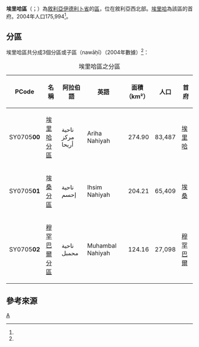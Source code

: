 {{Infobox settlement
|name = 埃里哈區
|native_name = {{rtl-lang|ar|منطقة أريحا}}
|settlement_type = [[伊德利卜省|伊德利卜省]]行政區
|image_skyline = 
|image_map = Arihah District.svg
|map_caption = 埃里哈區在伊德利卜省的位置（黃色區塊處）
|type = 敘利亞行政區
|subdivision_type = 國家
|subdivision_name = {{flag|Syria}}
|subdivision_type1 = 省
|subdivision_name1 = [[伊德利卜省|伊德利卜省]]
|parts_type = 分區
|parts_style = para
|p1 = 3個分區
|seat = [[埃里哈_(敘利亞)|埃里哈]]
|area_total_km2 = 603.27
|population = 175,994
|population_as_of = 2004
|population_density_km2 = 291.76
|population_footnotes =<ref name=census2004>{{cite web |title=General Census of Population and Housing 2004 |url=http://www.cbssyr.sy/General%20census/census%202004/pop-man.pdf |publisher=Central Bureau of Statistics |language=ar |accessdate=2015-12-18 |deadurl=yes |archiveurl=https://web.archive.org/web/20151208115353/http://www.cbssyr.sy/General%20census/census%202004/pop-man.pdf |archivedate=2015-12-08 }}也可參閱英語版的資料：{{cite web |title=2004 Census Data |url=https://www.humanitarianresponse.info/en/operations/syria/dataset/syrian-arab-republic-other |publisher=UN OCHA |accessdate=2015-12-18 |archive-date=2017-10-10 |archive-url=https://web.archive.org/web/20171010105732/https://www.humanitarianresponse.info/en/operations/syria/dataset/syrian-arab-republic-other |dead-url=no }}</ref>
|coordinates_display = inline,title
|coordinates_region = SY
|latNS = N
|latd = 35
|latm = 49
|lats = 00
|longEW = E
|longd = 36
|longm = 36
|longs = 00
|elevation_ft = 
|elevation_m = 
|geocode = SY0705
|website =
}}

'''埃里哈區'''（{{lang-ar|منطقة أريحا}}；{{lang-en|Ariha District}}）為[[敘利亞|敘利亞]][[伊德利卜省|伊德利卜省]]的[[区_(叙利亚)|區]]，位在敘利亞西北部。[[埃里哈_(敘利亞)|埃里哈]]為該區的首府。2004年人口175,994<ref name=census2004 />。

==分區==
埃里哈區共分成3個分區或子區（nawāḥī）（2004年數據）<ref name=census2004 />：

{| class="wikitable sortable"
|- 
|+ 埃里哈區之分區
! PCode || 名稱 || 阿拉伯語 || 英語 || 面積<br>（km²） || 人口 || 首府 
|-
| SY0705'''00'''
| [[埃里哈分區|埃里哈分區]]
| ناحية مركز أريحا
| Ariha Nahiyah
| align=right | 274.90
| align=right | 83,487
| [[埃里哈_(敘利亞)|埃里哈]]
|-
| SY0705'''01'''
| [[埃桑分區|埃桑分區]]
| ناحية إحسم
| Ihsim Nahiyah
| align=right | 204.21
| align=right | 65,409
| [[埃桑_(敘利亞)|埃桑]]
|-
| SY0705'''02'''
| [[穆罕巴爾分區|穆罕巴爾分區]]
| ناحية محمبل
| Muhambal Nahiyah
| align=right | 124.16
| align=right | 27,098
| [[穆罕巴爾|穆罕巴爾]]
|}

==參考來源==
{{reflist}}

{{敘利亞二級行政區|state=collapsed}}

[[Category:伊德利卜省區份|A]]

{{Syria-geo-stub}}
